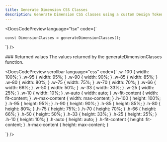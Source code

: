 ```yaml
---
title: Generate Dimension CSS Classes
description: Generate Dimension CSS classes using a custom Design Tokens library.
---
```


<DocsCodePreview
  language="tsx"
  code={`

    const DimensionClasses = generateDimensionClasses();

`} />

<DocsSection className="m-y-large-10">
### Returned values

<DocsTextBlock className="m-b-medium-60">
  The values returned by the generateDimensionClasses function.
</DocsTextBlock>

<DocsCodePreview
  scrollbar
  language="css"
  code={`
    .w-100 {
        width: 100%;
    }
    .w-95 {
        width: 95%;
    }
    .w-90 {
        width: 90%;
    }
    .w-85 {
        width: 85%;
    }
    .w-80 {
        width: 80%;
    }
    .w-75 {
        width: 75%;
    }
    .w-70 {
        width: 70%;
    }
    .w-66 {
        width: 66%;
    }
    .w-50 {
        width: 50%;
    }
    .w-33 {
        width: 33%;
    }
    .w-25 {
        width: 25%;
    }
    .w-10 {
        width: 10%;
    }
    .w-auto {
        width: auto;
    }
    .w-fit-content {
        width: fit-content;
    }
    .w-max-content {
        width: max-content;
    }
    .h-100 {
        height: 100%;
    }
    .h-95 {
        height: 95%;
    }
    .h-90 {
        height: 90%;
    }
    .h-85 {
        height: 85%;
    }
    .h-80 {
        height: 80%;
    }
    .h-75 {
        height: 75%;
    }
    .h-70 {
        height: 70%;
    }
    .h-66 {
        height: 66%;
    }
    .h-50 {
        height: 50%;
    }
    .h-33 {
        height: 33%;
    }
    .h-25 {
        height: 25%;
    }
    .h-10 {
        height: 10%;
    }
    .h-auto {
        height: auto;
    }
    .h-fit-content {
        height: fit-content;
    }
    .h-max-content {
        height: max-content;
    }

`}
/>

</DocsSection>

<DocsFooter
  prev="/docs/core/generate-css-vars"
  next="/docs/core/generate-fs-classes"
/>
